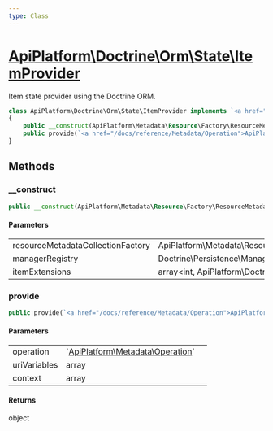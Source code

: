 ```yaml
---
type: Class
---
```


# [ApiPlatform\Doctrine\Orm\State\ItemProvider](/docs/reference/Doctrine/Orm/State/ItemProvider)

Item state provider using the Doctrine ORM.


```php
class ApiPlatform\Doctrine\Orm\State\ItemProvider implements `<a href="/docs/reference/State/ProviderInterface">ApiPlatform\State\ProviderInterface</a>`
{
    public __construct(ApiPlatform\Metadata\Resource\Factory\ResourceMetadataCollectionFactoryInterface $resourceMetadataCollectionFactory, Doctrine\Persistence\ManagerRegistry $managerRegistry, array&lt;int, ApiPlatform\Doctrine\Orm\Extension\QueryItemExtensionInterface&gt; $itemExtensions)
    public provide(`<a href="/docs/reference/Metadata/Operation">ApiPlatform\Metadata\Operation</a>` $operation, array $uriVariables, array $context): object
}
```
## Methods

### __construct



```php
public __construct(ApiPlatform\Metadata\Resource\Factory\ResourceMetadataCollectionFactoryInterface $resourceMetadataCollectionFactory, Doctrine\Persistence\ManagerRegistry $managerRegistry, array&lt;int, ApiPlatform\Doctrine\Orm\Extension\QueryItemExtensionInterface&gt; $itemExtensions)
```

#### Parameters

<table><tbody>
<tr><td>resourceMetadataCollectionFactory</td><td>ApiPlatform\Metadata\Resource\Factory\ResourceMetadataCollectionFactoryInterface</td><td></td></tr><tr><td>managerRegistry</td><td>Doctrine\Persistence\ManagerRegistry</td><td></td></tr><tr><td>itemExtensions</td><td>array&lt;int, ApiPlatform\Doctrine\Orm\Extension\QueryItemExtensionInterface&gt;</td><td></td></tr>
</tbody>
</table>

### provide



```php
public provide(`<a href="/docs/reference/Metadata/Operation">ApiPlatform\Metadata\Operation</a>` $operation, array $uriVariables, array $context): object
```

#### Parameters

<table><tbody>
<tr><td>operation</td><td>`<a href="/docs/reference/Metadata/Operation">ApiPlatform\Metadata\Operation</a>`</td><td></td></tr><tr><td>uriVariables</td><td>array</td><td></td></tr><tr><td>context</td><td>array</td><td></td></tr>
</tbody>
</table>

#### Returns

object

